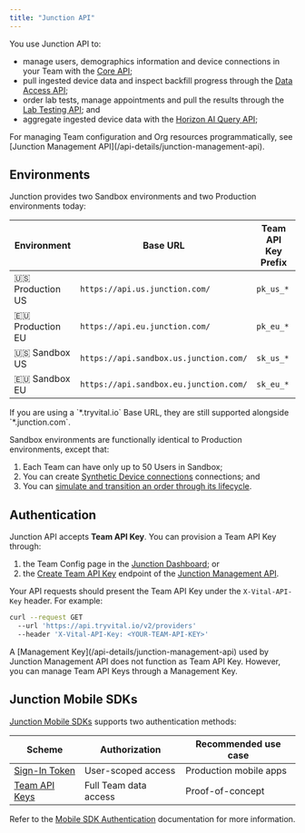 ```yaml
---
title: "Junction API"
---
```


You use Junction API to:

* manage users, demographics information and device connections in your Team with the [Core API](/api-reference/user/create-user);
* pull ingested device data and inspect backfill progress through the [Data Access API](/api-reference/data/sleep/get-summary);
* order lab tests, manage appointments and pull the results through the [Lab Testing API](/api-reference/lab-testing/create-order); and
* aggregate ingested device data with the [Horizon AI Query API](/api-reference/horizon-ai/aggregation/query-one);

<Info>
For managing Team configuration and Org resources programmatically, see [Junction Management API](/api-details/junction-management-api).
</Info>

## Environments

Junction provides two Sandbox environments and two Production environments today:

| Environment      | Base URL                                  | Team API Key Prefix    |
| ---------------- | ----------------------------------------- | ---------------------- |
| 🇺🇸 Production US    | `https://api.us.junction.com/`         | `pk_us_*`
| 🇪🇺 Production EU    | `https://api.eu.junction.com/`         | `pk_eu_*`
| 🇺🇸 Sandbox US       | `https://api.sandbox.us.junction.com/` | `sk_us_*`
| 🇪🇺 Sandbox EU       | `https://api.sandbox.eu.junction.com/` | `sk_eu_*`

<Note>
If you are using a `*.tryvital.io` Base URL, they are still supported alongside `*.junction.com`.
</Note>

Sandbox environments are functionally identical to Production environments, except that:

1. Each Team can have only up to 50 Users in Sandbox;
1. You can create [Synthetic Device connections](/wearables/providers/test_data) connections; and 
1. You can [simulate and transition an order through its lifecycle](/lab/overview/sandbox). 


## Authentication

Junction API accepts **Team API Key**. You can provision a Team API Key through:

1. the Team Config page in the [Junction Dashboard](https://app.junction.com); or
2. the [Create Team API Key](api-reference/org-management/team-api-keys/create-team-api-key) endpoint of the
   [Junction Management API](/api-details/junction-management-api).

Your API requests should present the Team API Key under the `X-Vital-API-Key` header. For example:

```bash cURL
curl --request GET
  --url 'https://api.tryvital.io/v2/providers'
  --header 'X-Vital-API-Key: <YOUR-TEAM-API-KEY>'
```

<Note>
A [Management Key](/api-details/junction-management-api) used by Junction Management API does not function as Team API Key.
However, you can manage Team API Keys through a Management Key.
</Note>


## Junction Mobile SDKs

[Junction Mobile SDKs](/wearables/sdks/) supports two authentication methods:

Scheme | Authorization | Recommended use case
------ | ------------- | ---------------------
[Sign-In Token](/wearables/sdks/authentication#vital-sign-in-token) | User-scoped access    | Production mobile apps
[Team API Keys](/wearables/sdks/authentication#vital-api-keys)      | Full Team data access | Proof-of-concept

Refer to the [Mobile SDK Authentication](/wearables/sdks/authentication) documentation for more information.
